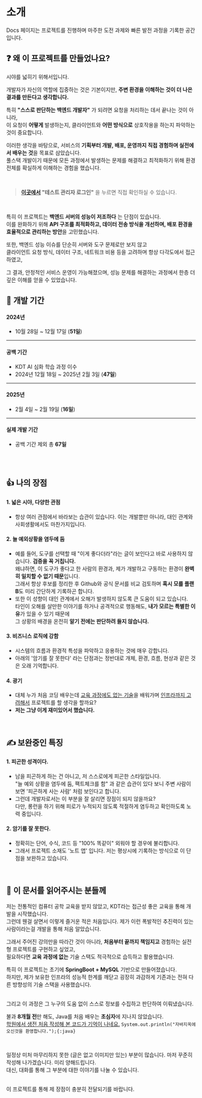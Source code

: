 

# 소개

<Callout type="info" emoji="ℹ️">
  Docs 페이지는 프로젝트를 진행하며 마주한 도전 과제와 빠른 발전 과정을 기록한 공간입니다.
</Callout>



## ❓ 왜 이 프로젝트를 만들었나요?

시야를 넓히기 위해서입니다.

개발자가 자신의 역할에 집중하는 것은 기본이지만, **주변 환경을 이해하는 것이 더 나은 결과를 만든다고 생각합니다.**

특히 **"스스로 판단하는 백엔드 개발자"** 가 되려면 요청을 처리하는 데서 끝나는 것이 아니라,<br/>
이 요청이 **어떻게** 발생하는지, 클라이언트와 **어떤 방식으로** 상호작용을 하는지 파악하는 것이 중요합니다.

이러한 생각을 바탕으로, 서비스의 **기획부터 개발, 배포, 운영까지 직접 경험하며 실전에서 배우는 것**을 목표로 삼았습니다.<br/>
풀스택 개발이기 때문에 모든 과정에서 발생하는 문제를 해결하고 최적화하기 위해 환경 전체를 확실하게 이해하는 경험을 했습니다.

<br/>

<DocsImage src={dimg.backendSpec}/>

> **[이곳에서](https://noteapp.org/login) "테스트 관리자 로그인"** 을 누르면 직접 확인하실 수 있습니다.
<br/>

특히 이 프로젝트는 **백엔드 서버의 성능이 저조하다** 는 단점이 있습니다.<br/>
이를 완화하기 위해 **API 구조를 최적화하고, 데이터 전송 방식을 개선하며, 배포 환경을 효율적으로 관리하는 방안**을 고민했습니다.<br/>

또한, 백엔드 성능 이슈를 단순히 서버와 도구 문제로만 보지 않고<br/>
클라이언트 요청 방식, 데이터 구조, 네트워크 비용 등을 고려하며 항상 다각도에서 접근하였고,

그 결과, 안정적인 서비스 운영이 가능해졌으며, 성능 문제를 해결하는 과정에서 한층 더 깊은 이해를 얻을 수 있었습니다.
<br/>


## 📅 개발 기간

#### 2024년
- 10월 28일 ~ 12월 17일 (**51일**)

---

#### 공백 기간
- KDT AI 심화 학습 과정 이수
- 2024년 12월 18일 ~ 2025년 2월 3일 (**47일**)

---

#### 2025년
- 2월 4일 ~ 2월 19일 (**16일**)

---

#### 실제 개발 기간
- 공백 기간 제외 총 **67일**

<br/>
<br/>

## 👍 나의 장점

#### 1. 넓은 시야, 다양한 관점
- 항상 여러 관점에서 바라보는 습관이 있습니다. 이는 개발뿐만 아니라, 대인 관계와 사회생활에서도 마찬가지입니다.

#### 2. 늘 예외상황을 염두에 둠
- 예를 들어, 도구를 선택할 때 "이게 좋다더라"라는 글이 보인다고 바로 사용하지 않습니다. **검증을 꼭 거칩니다.**<br/>
왜냐하면, 이 도구가 좋다고 한 사람의 환경과, 제가 개발하고 구동하는 환경이 **완벽히 일치할 수 없기 때문**입니다.<br/>
그래서 항상 후보를 정리한 후 Github와 공식 문서를 비교 검토하며 **혹시 모를 플랜B**도 미리 간단하게 기록하곤 합니다.
- 또한 이 성향이 대인 관계에서 오해가 발생하지 않도록 큰 도움이 되고 있습니다.<br/>
타인이 오해를 살만한 이야기를 하거나 공격적으로 행동해도, **내가 모르는 특별한 이유**가 있을 수 있기 때문에<br/>
그 상황의 배경을 온전히 **알기 전에는 판단하려 들지 않습니다.**

#### 3. 비즈니스 로직에 강함
- 시스템의 흐름과 환경적 특성을 파악하고 응용하는 것에 매우 강합니다.
- 아래의 '암기를 잘 못한다' 라는 단점과는 정반대로 개체, 환경, 흐름, 현상과 같은 것은 오래 기억합니다.

#### 4. 광기
- 대체 누가 처음 코딩 배우는데 [교육 과정에도 없는 기술](http://localhost:3000/docs/techStack)을 배워가며 [인프라까지 고려해서](http://localhost:3000/docs/architecture) 프로젝트를 할 생각을 할까요?
- **저는 그냥 이게 재미있어서 했습니다.**

<br/>


## ✍️ 보완중인 특징

#### 1. 피곤한 성격이다.
- 남을 피곤하게 하는 건 아니고, 저 스스로에게 피곤한 스타일입니다.<br/>"늘 예외 상황을 염두에 둠, 팩트체크를 함" 과 같은 습관이 있다 보니 주변 사람이 보면 '피곤하게 사는 사람' 처럼 보인다고 합니다.
- 그런데 개발자로서는 이 부분을 잘 살리면 장점이 되지 않을까요?<br/> 다만, 롱런을 하기 위해 피로가 누적되지 않도록 적절하게 염두하고 확인하도록 노력 중입니다.

#### 2. 암기를 잘 못한다.
- 정확히는 단어, 수식, 코드 등 "100% 똑같이" 외워야 할 경우에 불리합니다.
- 그래서 프로젝트 소재도 '노트 앱' 입니다. 저는 평상시에 기록하는 방식으로 이 단점을 보완하고 있습니다.


<br/>

## 🙏 이 문서를 읽어주시는 분들께

저는 전통적인 컴퓨터 공학 교육을 받지 않았고, KDT라는 접근성 좋은 교육을 통해 개발을 시작했습니다.<br/>
그런데 웬걸 살면서 이렇게 즐거운 적은 처음입니다. 제가 이런 폭발적인 추진력이 있는 사람이라는걸 개발을 통해 처음 알았습니다.<br/>

그래서 주어진 강의만을 따라간 것이 아니라, **처음부터 끝까지 책임지고** 경험하는 실전형 프로젝트를 구현하고 싶었고,<br/>
필요하다면 **교육 과정에 없는** 기술 스택도 적극적으로 습득하고 활용했습니다.

특히 이 프로젝트는 초기에 **SpringBoot + MySQL** 기반으로 만들어졌습니다.<br/>
하지만, 제가 보유한 인프라의 성능적 한계를 깨닫고 굉장히 과감하게 기존과는 전혀 다른 방향성의 기술 스택을 사용했습니다.<br/>
<br/>

<span className="text-xl font-bold">
그리고 이 과정은 그 누구의 도움 없이 스스로 정보를 수집하고 판단하여 이뤄냈습니다.
</span>

불과 **8개월 전**만 해도, Java를 처음 배우는 **초심자**에 지나지 않았습니다.<br/>
[학원에서 생전 처음 작성해 본 코드가 기억이 나네요.](https://github.com/LeeHyunWoo2/JAVA/blob/ba6772ad85a6cac6b99827ea15a7c80efc1798f8/ch01/Hello.java#L11) `System.out.println("자바지옥에 오신것을 환영합니다.");{:java}`<br/>

<br/>

일정상 미처 마무리하지 못한 (글은 없고 이미지만 있는) 부분이 많습니다. 마저 꾸준히 작성해 나가겠습니다. 미리 양해드립니다.<br/>
대신, 대화를 통해 그 부분에 대한 이야기를 나눌 수 있습니다.<br/>
<br/>

<span className="text-lg font-medium">
  이 프로젝트를 통해 제 장점이 충분히 전달되기를 바랍니다.
</span>

